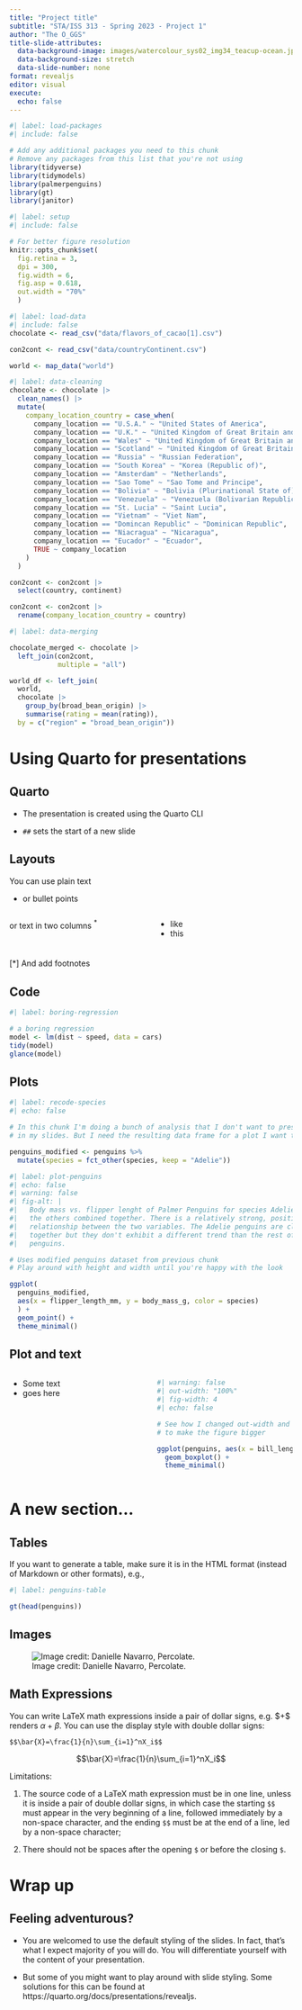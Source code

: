 ```yaml
---
title: "Project title"
subtitle: "STA/ISS 313 - Spring 2023 - Project 1"
author: "The O_GGS"
title-slide-attributes:
  data-background-image: images/watercolour_sys02_img34_teacup-ocean.jpg
  data-background-size: stretch
  data-slide-number: none
format: revealjs
editor: visual
execute:
  echo: false
---
```


```r
#| label: load-packages
#| include: false

# Add any additional packages you need to this chunk
# Remove any packages from this list that you're not using
library(tidyverse)
library(tidymodels)
library(palmerpenguins)
library(gt)
library(janitor)
```

```r
#| label: setup
#| include: false

# For better figure resolution
knitr::opts_chunk$set(
  fig.retina = 3, 
  dpi = 300, 
  fig.width = 6, 
  fig.asp = 0.618, 
  out.width = "70%"
  )
```

```r
#| label: load-data
#| include: false
chocolate <- read_csv("data/flavors_of_cacao[1].csv")

con2cont <- read_csv("data/countryContinent.csv")

world <- map_data("world")
```

```r
#| label: data-cleaning
chocolate <- chocolate |>
  clean_names() |>
  mutate(
    company_location_country = case_when(
      company_location == "U.S.A." ~ "United States of America",
      company_location == "U.K." ~ "United Kingdom of Great Britain and Northern Ireland",
      company_location == "Wales" ~ "United Kingdom of Great Britain and Northern Ireland",
      company_location == "Scotland" ~ "United Kingdom of Great Britain and Northern Ireland",
      company_location == "Russia" ~ "Russian Federation",
      company_location == "South Korea" ~ "Korea (Republic of)",
      company_location == "Amsterdam" ~ "Netherlands",
      company_location == "Sao Tome" ~ "Sao Tome and Principe",
      company_location == "Bolivia" ~ "Bolivia (Plurinational State of)",
      company_location == "Venezuela" ~ "Venezuela (Bolivarian Republic of)",
      company_location == "St. Lucia" ~ "Saint Lucia",
      company_location == "Vietnam" ~ "Viet Nam",
      company_location == "Domincan Republic" ~ "Dominican Republic",
      company_location == "Niacragua" ~ "Nicaragua",
      company_location == "Eucador" ~ "Ecuador",
      TRUE ~ company_location
    )
  )

con2cont <- con2cont |>
  select(country, continent)

con2cont <- con2cont |>
  rename(company_location_country = country)
```

```r
#| label: data-merging

chocolate_merged <- chocolate |>
  left_join(con2cont,
            multiple = "all")

world_df <- left_join(
  world,
  chocolate |>
    group_by(broad_bean_origin) |>
    summarise(rating = mean(rating)),
  by = c("region" = "broad_bean_origin"))

```

# Using Quarto for presentations

## Quarto

-   The presentation is created using the Quarto CLI

-   `##` sets the start of a new slide

## Layouts

You can use plain text

-   or bullet points

::: columns
::: {.column width="50%"}
or text in two columns $^*$
:::

::: {.column width="50%"}
-   like
-   this
:::
:::

### 

::: aside
\[\*\] And add footnotes
:::

## Code

```r
#| label: boring-regression

# a boring regression
model <- lm(dist ~ speed, data = cars)
tidy(model)
glance(model)
```

## Plots

```r
#| label: recode-species
#| echo: false

# In this chunk I'm doing a bunch of analysis that I don't want to present 
# in my slides. But I need the resulting data frame for a plot I want to present.

penguins_modified <- penguins %>%
  mutate(species = fct_other(species, keep = "Adelie"))
```

```r
#| label: plot-penguins
#| echo: false
#| warning: false
#| fig-alt: |
#|   Body mass vs. flipper lenght of Palmer Penguins for species Adelie and all 
#|   the others combined together. There is a relatively strong, positive 
#|   relationship between the two variables. The Adelie penguins are clustered 
#|   together but they don't exhibit a different trend than the rest of the 
#|   penguins.

# Uses modified penguins dataset from previous chunk
# Play around with height and width until you're happy with the look

ggplot(
  penguins_modified, 
  aes(x = flipper_length_mm, y = body_mass_g, color = species)
  ) +
  geom_point() + 
  theme_minimal()
```

## Plot and text

::: columns
::: {.column width="50%"}
-   Some text
-   goes here
:::

::: {.column width="50%"}
```r
#| warning: false
#| out-width: "100%"
#| fig-width: 4
#| echo: false

# See how I changed out-width and fig-width from defaults
# to make the figure bigger

ggplot(penguins, aes(x = bill_length_mm, y = species, color = species)) +
  geom_boxplot() +
  theme_minimal()
```
:::
:::

# A new section...

## Tables

If you want to generate a table, make sure it is in the HTML format (instead of Markdown or other formats), e.g.,

```r
#| label: penguins-table

gt(head(penguins))
```

## Images

![Image credit: Danielle Navarro, Percolate.](images/watercolour_sys02_img34_teacup-ocean.png)

## Math Expressions {.smaller}

You can write LaTeX math expressions inside a pair of dollar signs, e.g. \$\alpha+\beta\$ renders $\alpha+\beta$. You can use the display style with double dollar signs:

    $$\bar{X}=\frac{1}{n}\sum_{i=1}^nX_i$$

$$\bar{X}=\frac{1}{n}\sum_{i=1}^nX_i$$

Limitations:

1.  The source code of a LaTeX math expression must be in one line, unless it is inside a pair of double dollar signs, in which case the starting `$$` must appear in the very beginning of a line, followed immediately by a non-space character, and the ending `$$` must be at the end of a line, led by a non-space character;

2.  There should not be spaces after the opening `$` or before the closing `$`.

# Wrap up

## Feeling adventurous?

-   You are welcomed to use the default styling of the slides. In fact, that's what I expect majority of you will do. You will differentiate yourself with the content of your presentation.

-   But some of you might want to play around with slide styling. Some solutions for this can be found at https://quarto.org/docs/presentations/revealjs.
